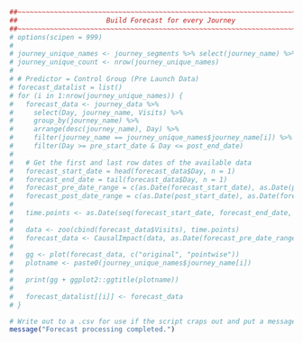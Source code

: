 ```r
##~~~~~~~~~~~~~~~~~~~~~~~~~~~~~~~~~~~~~~~~~~~~~~~~~~~~~~~~~~~~~~~~~~~~~~~~~~~~~~
##                      Build Forecast for every Journey                  ----
##~~~~~~~~~~~~~~~~~~~~~~~~~~~~~~~~~~~~~~~~~~~~~~~~~~~~~~~~~~~~~~~~~~~~~~~~~~~~~~
# options(scipen = 999)
# 
# journey_unique_names <- journey_segments %>% select(journey_name) %>% distinct()
# journey_unique_count <- nrow(journey_unique_names)
# 
# # Predictor = Control Group (Pre Launch Data)
# forecast_datalist = list()
# for (i in 1:nrow(journey_unique_names)) {
#   forecast_data <- journey_data %>% 
#     select(Day, journey_name, Visits) %>% 
#     group_by(journey_name) %>% 
#     arrange(desc(journey_name), Day) %>% 
#     filter(journey_name == journey_unique_names$journey_name[i]) %>% 
#     filter(Day >= pre_start_date & Day <= post_end_date) 
#   
#   # Get the first and last row dates of the available data
#   forecast_start_date = head(forecast_data$Day, n = 1)
#   forecast_end_date = tail(forecast_data$Day, n = 1)
#   forecast_pre_date_range = c(as.Date(forecast_start_date), as.Date(pre_end_date))
#   forecast_post_date_range = c(as.Date(post_start_date), as.Date(forecast_end_date))
#   
#   time.points <- as.Date(seq(forecast_start_date, forecast_end_date, by = "day"))
#   
#   data <- zoo(cbind(forecast_data$Visits), time.points)
#   forecast_data <- CausalImpact(data, as.Date(forecast_pre_date_range), as.Date(forecast_post_date_range), model.args = list(season.duration = 1))
#   
#   gg <- plot(forecast_data, c("original", "pointwise"))
#   plotname <- paste0(journey_unique_names$journey_name[i])
#   
#   print(gg + ggplot2::ggtitle(plotname))
#   
#   forecast_datalist[[i]] <- forecast_data
# }

# Write out to a .csv for use if the script craps out and put a message to the console
message("Forecast processing completed.")
```

